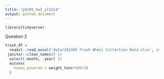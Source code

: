 ```yaml
---
title: "p8105_hw2_yl5214"
output: github_document
---
```


```r
library(tidyverse)
```

Question 2
```r
trash_df =
  readxl::read_excel('data/202309 Trash Wheel Collection Data.xlsx', sheet = 1, range = "A2:N586" ) |> 
 janitor::clean_names() |> 
  select(-month, -year) |> 
  mutate(
    homes_powered = weight_tons*500/30
  )

```










